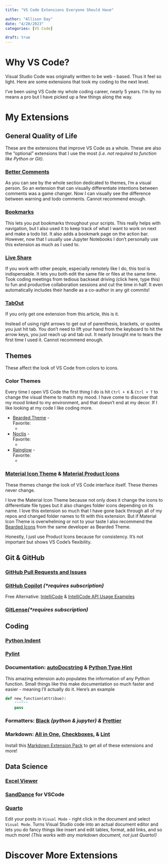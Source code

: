 ```yaml
---
title: "VS Code Extensions Everyone Should Have"

author: "Allison Day"
date: "4/20/2023"
categories: [VS Code]

draft: true
---
```


# Why VS Code?

Visual Studio Code was originally written to be web - based. Thus it feel so light. Here are some extensions that took my coding to the next level.

I've been using VS Code my whole coding career, nearly 5 years. I'm by no means a pro but I have picked up a few things along the way.

# My Extensions

## General Quality of Life

These are the extensions that improve VS Code as a whole. These are also the "optional" extensions that I use the most *(i.e. not required to function like Python or Git)*.

### [Better Comments](https://marketplace.visualstudio.com/items?itemName=aaron-bond.better-comments)

As you can see by the whole section dedicated to themes, I'm a visual person. So an extension that can visually differentiate intentions between comments was a game changer. Now I can visually see the difference between warning and todo comments. Cannot recommend enough.

### [Bookmarks](https://marketplace.visualstudio.com/items?itemName=alefragnani.Bookmarks)

This lets you put bookmarks throughout your scripts. This really helps with navigation, but I also used it to keep track of what I want to work on next and make a todo list. It also adds a bookmark page on the action bar. However, now that I usually use Jupyter Notebooks I don't personally use this extension as much as I used to.

### [Live Share](https://marketplace.visualstudio.com/items?itemName=MS-vsliveshare.vsliveshare)

If you work with other people, especially remotely like I do, this tool is indispensable. It lets you both edit the same file or files at the same time. Took coding meetings from tedious backseat driving (click here, type this) to fun and productive collaboration sessions and cut the time in half. It even automatically includes their handle as a co-author in any git commits!

### [TabOut](https://marketplace.visualstudio.com/items?itemName=albert.TabOut)

If you only get one extension from this article, this is it.

Instead of using right arrows to get out of parenthesis, brackets, or quotes you just hit tab. You don't need to lift your hand from the keyboard to hit the arrow keys, you just reach up and tab out. It nearly brought me to tears the first time I used it. Cannot recommend enough.

## Themes

These affect the look of VS Code from colors to icons.

### Color Themes

Every time I open VS Code the first thing I do is hit `Ctrl + K` & `Ctrl + T` to change the visual theme to match my mood. I have come to discover that my mood linked to my environment, and that doesn't end at my decor. If I like looking at my code I like coding more.

-   [Bearded Theme](https://marketplace.visualstudio.com/items?itemName=BeardedBear.beardedtheme) -\
    Favorite:
    -   
-   [Noctis](https://marketplace.visualstudio.com/items?itemName=liviuschera.noctis) -\
    Favorite:
    -   
-   [Rainglow](https://marketplace.visualstudio.com/items?itemName=daylerees.rainglow) -\
    Favorite:
    -   

### [Material Icon Theme](https://marketplace.visualstudio.com/items?itemName=PKief.material-icon-theme) & [Material Product Icons](https://marketplace.visualstudio.com/items?itemName=PKief.material-product-icons)

These themes change the look of VS Code interface itself. These themes never change.

I love the Material Icon Theme because not only does it change the icons to differentiate file types but it also changes folder icons depending on its name. I love this extension so much that I have gone back through all of my repos and changed folder names to fit with this extension. But if Material Icon Theme is overwhelming or not to your taste I also recommend the [Bearded Icons](https://marketplace.visualstudio.com/items?itemName=BeardedBear.beardedicons) from the same developer as Bearded Theme.

Honestly, I just use Product Icons because for consistency. It's not important but shows VS Code's flexibility.

## Git & GitHub

### [GitHub Pull Requests and Issues](https://marketplace.visualstudio.com/items?itemName=GitHub.vscode-pull-request-github)

### [GitHub Copilot](https://marketplace.visualstudio.com/items?itemName=GitHub.copilot) *(\*requires subscription)*

::: {.callout-note appearance="simple"}
Free Alternative: [IntelliCode](https://marketplace.visualstudio.com/items?itemName=VisualStudioExptTeam.vscodeintellicode) & [IntelliCode API Usage Examples](https://marketplace.visualstudio.com/items?itemName=VisualStudioExptTeam.intellicode-api-usage-examples)
:::

### [GitLense](https://marketplace.visualstudio.com/items?itemName=eamodio.gitlens)*(\*requires subscription)*

## Coding

### [Python Indent](https://marketplace.visualstudio.com/items?itemName=KevinRose.vsc-python-indent)

### [Pylint](https://marketplace.visualstudio.com/items?itemName=ms-python.pylint)

### Documentation: [autoDocstring](https://marketplace.visualstudio.com/items?itemName=njpwerner.autodocstring) & [Python Type Hint](https://marketplace.visualstudio.com/items?itemName=njqdev.vscode-python-typehint)

This amazing extension auto populates the information of any Python function. Small things like this make documentation so much faster and easier - meaning I'll actually do it. Here's an example

``` python
def new_function(attribue):
    """"""
    pass
```

### Formatters: [Black](https://marketplace.visualstudio.com/items?itemName=ms-python.black-formatter) *(python & jupyter) &* [Prettier](https://marketplace.visualstudio.com/items?itemName=esbenp.prettier-vscode)

### Markdown: [All in One](https://marketplace.visualstudio.com/items?itemName=yzhang.markdown-all-in-one), [Checkboxes](https://marketplace.visualstudio.com/items?itemName=bierner.markdown-checkbox), & [Lint](https://marketplace.visualstudio.com/items?itemName=DavidAnson.vscode-markdownlint)

::: {.callout-tip appearance="simple"}
Install this [Markdown Extension Pack](https://marketplace.visualstudio.com/items?itemName=bat67.markdown-extension-pack) to get all of these extensions and more!
:::

## Data Science

### [Excel Viewer](https://marketplace.visualstudio.com/items?itemName=GrapeCity.gc-excelviewer)

### [SandDance](https://marketplace.visualstudio.com/items?itemName=msrvida.vscode-sanddance) for VSCode

### [Quarto](https://marketplace.visualstudio.com/items?itemName=quarto.quarto)

::: {.callout-tip appearance="simple"}
Edit your posts in `Visual Mode` - right click in the document and select `Visual Mode`. Turns Visual Studio code into an actual document editor and lets you do fancy things like insert and edit tables, format, add links, and so much more! *(This works with any markdown document, not just Quarto!)*
:::

# Discover More Extensions
